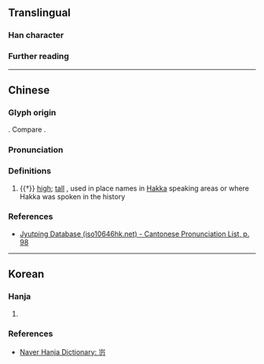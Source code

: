 {{character info}}
==Translingual==

===Han character===
{{Han char|rn=46|rad=山|as=03|sn=6|four=22327|canj=USHI|ids=⿱山刃}}

===Further reading===
{{Han ref|kx=0307.271|hdz=10762.051|uh=5C83}}

----

==Chinese==
{{zh-forms|alt=屻,岌-Hakka}}

===Glyph origin===
{{Han compound|山|刃|c1=s|c2=p|ls=psc|t1=mountain}}. Compare {{zh-l|屻}}.

===Pronunciation===
{{zh-pron
|m=rèn
|c=jan6
|h=gd=yin4
|mc=y
|oc=y
|cat=a
}}

===Definitions===
{{head|zh|Han character}}

# {{†}} [[high]]; [[tall]] {{gloss|of mountains}}, used in place names in [[Hakka]] speaking areas or where Hakka was spoken in the history

===References===
* [http://www.iso10646hk.net/jp/document/download.jsp Jyutping Database (iso10646hk.net) - Cantonese Pronunciation List, p. 98]

----

==Korean==

===Hanja===
{{ko-hanja|[[산]] [[높다|높은]] [[모양]]|인}}

# {{rfdef|ko|sort=山03}}

===References===
* [https://hanja.dict.naver.com/#/entry/ccko/d538c841e2e5481dbc9141701a96edbc Naver Hanja Dictionary: 岃]